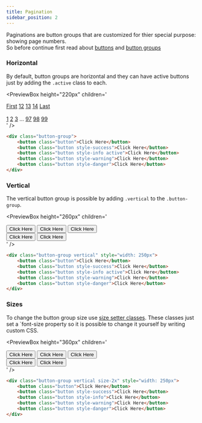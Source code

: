 ```yaml
---
title: Pagination
sidebar_position: 2
---
```



Paginations are button groups that are customized for thier special purpose: showing page numbers.  
So before continue first read about [buttons](/docs/components/buttons/button) and [button groups](/docs/components/buttons/button-group)

### Horizontal

By default, button groups are horizontal and they can have active buttons just by adding the `.active` class to each.

<PreviewBox
	height="220px"
	children='
<!DOCTYPE html>
<html lang="en">
	<head>
		<meta charset="UTF-8" />
		<meta http-equiv="X-UA-Compatible" content="IE=edge" />
		<meta name="viewport" content="width=device-width, initial-scale=1.0" />
		<link rel="stylesheet" href="https://raw.githack.com/amir2mi/FlatifyCSS/master/dist/css/flatify-min.css" />
		<title>Button group</title>
	</head>
	<body>
		<div class="flex-center">
			<div class="button-group">
				<a href="#" class="button bordered">First</a>
				<a href="#" class="button bordered">12</a>
				<a href="#" class="button bordered active style-accent">13</a>
				<a href="#" class="button bordered">14</a>
				<a href="#" class="button bordered">Last</a>
			</div>
		</div>
		<br>
		<div class="flex-center">
			<div class="button-group">
				<a href="#" class="button">1</a>
				<a href="#" class="button active">2</a>
				<a href="#" class="button">3</a>
				<span class="button">...</span>
				<a href="#" class="button">97</a>
				<a href="#" class="button">98</a>
				<a href="#" class="button">99</a>
			</div>
		</div>
	</body>
</html>
'
/>

```html {4} title="index.html"
<div class="button-group">
	<button class="button">Click Here</button>
	<button class="button style-success">Click Here</button>
	<button class="button style-info active">Click Here</button>
	<button class="button style-warning">Click Here</button>
	<button class="button style-danger">Click Here</button>
</div>
```

### Vertical

The vertical button group is possible by adding `.vertical` to the `.button-group`.

<PreviewBox
	height="260px"
	children='
<!DOCTYPE html>
<html lang="en">
	<head>
		<meta charset="UTF-8" />
		<meta http-equiv="X-UA-Compatible" content="IE=edge" />
		<meta name="viewport" content="width=device-width, initial-scale=1.0" />
		<link rel="stylesheet" href="https://raw.githack.com/amir2mi/FlatifyCSS/master/dist/css/flatify-min.css" />
		<title>Button group</title>
	</head>
	<body>
        <div class="flex-center">
			<div class="button-group vertical" style="width: 250px">
				<button class="button">Click Here</button>
				<button class="button style-success">Click Here</button>
				<button class="button style-info active">Click Here</button>
				<button class="button style-warning">Click Here</button>
				<button class="button style-danger">Click Here</button>
			</div>
		</div>
	</body>
</html>
'
/>

```html {1} title="index.html"
<div class="button-group vertical" style="width: 250px">
	<button class="button">Click Here</button>
	<button class="button style-success">Click Here</button>
	<button class="button style-info active">Click Here</button>
	<button class="button style-warning">Click Here</button>
	<button class="button style-danger">Click Here</button>
</div>
```

### Sizes

To change the button group size use [size setter classes](/docs/helpers/size-setters).
These classes just set a `font-size property so it is possible to change it yourself by writing custom CSS.

<PreviewBox
	height="360px"
	children='
<!DOCTYPE html>
<html lang="en">
	<head>
		<meta charset="UTF-8" />
		<meta http-equiv="X-UA-Compatible" content="IE=edge" />
		<meta name="viewport" content="width=device-width, initial-scale=1.0" />
		<link rel="stylesheet" href="https://raw.githack.com/amir2mi/FlatifyCSS/master/dist/css/flatify-min.css" />
		<title>Button group</title>
	</head>
	<body>
        <div class="flex-center">
			<div class="button-group vertical size-2x" style="width: 250px">
				<button class="button">Click Here</button>
				<button class="button style-success">Click Here</button>
				<button class="button style-info">Click Here</button>
				<button class="button style-warning">Click Here</button>
				<button class="button style-danger">Click Here</button>
			</div>
		</div>
	</body>
</html>
'
/>

```html {1} title="index.html"
<div class="button-group vertical size-2x" style="width: 250px">
	<button class="button">Click Here</button>
	<button class="button style-success">Click Here</button>
	<button class="button style-info">Click Here</button>
	<button class="button style-warning">Click Here</button>
	<button class="button style-danger">Click Here</button>
</div>
```

